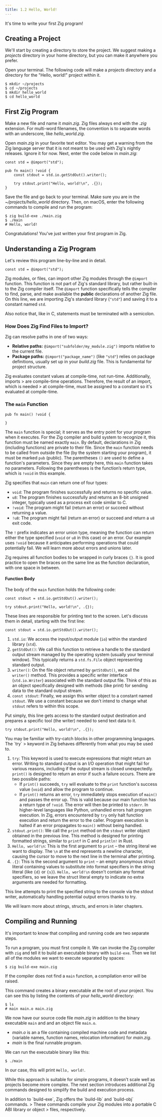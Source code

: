 ```yaml
---
title: 1.2 Hello, World!
---
```


It's time to write your first Zig program!

## Creating a Project

We'll start by creating a directory to store the project. We suggest making a _projects_ directory in your home directory, but you can make it anywhere you prefer.

Open your terminal. The following code will make a _projects_ directory and a directory for the "Hello, world!" project within it.

```shell
$ mkdir ~/projects
$ cd ~/projects
$ mkdir hello_world
$ cd hello_world
```

## First Zig Program

Make a new file and name it _main.zig_. Zig files always end with the _.zig_ extension. For multi-word filenames, the convention is to separate words with an underscore, like _hello_world.zig_.

Open _main.zig_ in your favorite text editor. You may get a warning from the Zig language server that it is not meant to be used with Zig's nightly releases. Ignore it for now. Next, enter the code below in _main.zig_:

```zig
const std = @import("std");

pub fn main() !void {
    const stdout = std.io.getStdOut().writer();

    try stdout.print("Hello, world!\n", .{});
}
```

Save the file and go back to your terminal. Make sure you are in the _~/projects/hello_world_ directory. Then, on macOS, enter the following commands to compile and run the program:

```shell
$ zig build-exe ./main.zig
$ ./main
# Hello, world!
```

Congratulations! You've just written your first program in Zig.

## Understanding a Zig Program

Let's review this program line-by-line and in detail.

```zig
const std = @import("std");
```

Zig modules, or files, can import other Zig modules through the `@import` function. This function is not part of Zig's standard library, but rather built-in to the Zig compiler itself. The `@import` function specifically tells the compiler to find, parse, and make available the **public** declarations of another Zig file. On this line, we are importing Zig's standard library (`"std"`) and saving it to a constant named `std`.

Also notice that, like in C, statements must be terminated with a semicolon.

### How Does Zig Find Files to Import?

Zig can resolve paths in one of two ways:

- **Relative paths:** `@import("subfolder/my_module.zig")` imports relative to the current file.
- **Package paths:** `@import("package_name")` (like `"std"`) relies on package definitions, usually set up in your _build.zig_ file. This is fundamental for project structure.

<Callout title="Note: Constants and Imports">
  Zig evaluates constant values at compile-time, not run-time. Additionally,
  imports > are compile-time operations. Therefore, the result of an import,
  which is needed > at compile-time, must be assigned to a constant so it's
  evaluated at compile-time.
</Callout>

### The `main` Function

```zig
pub fn main() !void {

}
```

The `main` function is special; it serves as the entry point for your program when it executes. For the Zig compiler and build system to recognize it, this function must be named exactly `main`. By default, declarations in Zig (including functions) are private to their file. Since the `main` function needs to be called from outside the file (by the system starting your program), it must be marked `pub` (public). The parentheses `()` are used to define a function's parameters. Since they are empty here, this `main` function takes no parameters. Following the parentheses is the function’s return type, which is `!void` in this example.

Zig specifies that `main` can return one of four types:

- `void`: The program finishes successfully and returns no specific value.
- `u8`: The program finishes successfully and returns an 8-bit unsigned integer, typically used as a process exit code similar to C.
- `!void`: The program might fail (return an error) or succeed without returning a value.
- `!u8`: The program might fail (return an error) or succeed and return a `u8` exit code.

The `!` prefix indicates an error union type, meaning the function can return either the type specified (`void` or `u8` in this case) or an error. Our example uses `!void` because it anticipates performing operations that could potentially fail. We will learn more about errors and unions later.

Zig requires all function bodies to be wrapped in curly braces `{}`. It is good practice to open the braces on the same line as the function declaration, with one space in between.

#### Function Body

The body of the `main` function holds the following code:

```zig
const stdout = std.io.getStdOut().writer();

try stdout.print("Hello, world!\n", .{});
```

These lines are responsible for printing text to the screen. Let's discuss them in detail, starting with the first line:

```zig
const stdout = std.io.getStdOut().writer();
```

1. `std.io`: We access the input/output module (`io`) within the standard library (`std`).
2. `getStdOut()`: We call this function to retrieve a handle to the standard output stream managed by the operating system (usually your terminal window). This typically returns a `std.fs.File` object representing standard output.
3. `writer()`: On the file object returned by `getStdOut()`, we call the `writer()` method. This provides a specific writer interface (`std.io.Writer`) associated with the standard output file. Think of this as an object specifically designed with methods (like print) for sending data to the standard output stream.
4. `const stdout`: Finally, we assign this writer object to a constant named `stdout`. We use a constant because we don't intend to change what `stdout` refers to within this scope.

Put simply, this line gets access to the standard output destination and prepares a specific tool (the writer) needed to send text data to it.

```zig
try stdout.print("Hello, world!\n", .{});
```

<Callout title="Note: Try-Catch">
  You may be familiar with try-catch blocks in other programming languages. The
  `try` > keyword in Zig behaves differently from what you may be used to.
</Callout>

1. `try`: This keyword is used to execute expressions that might return an error. Writing to standard output is an I/O operation that might fail for various reasons, including if the output stream is closed unexpectedly. `print()` is designed to return an error if such a failure occurs. There are two possible paths:
   - If `print()` succeeds, `try` will evaluate to the `print` function's success value (`void`) and allow the program to continue.
   - If `print()` returns an error, `try` immediately stops execution of `main()` and passes the error up. This is valid because our main function has a return type of `!void`. The error will then be printed to `stderr`. In higher-level languages like Python, unhandled errors halt program execution. In Zig, errors encountered by `try` only halt function execution and return the error to the caller. Program execution is halted if an error propagates to `main()` without being handled.
2. `stdout.print()`: We call the `print` method on the `stdout` writer object obtained in the previous line. This method is designed for printing formatted strings, similar to `printf` in C and `println!` in Rust.
3. `Hello, world!\n`: This is the first argument to `print` – the string literal we want to display. The `\n` at the end represents a newline character, causing the cursor to move to the next line in the terminal after printing.
4. `.{}`: This is the second argument to `print` – an empty anonymous struct literal containing values to substitute into format specifiers in the string literal (like `{d}` or `{s}`). `Hello, world!\n` doesn't contain any format specifiers, so we leave the struct literal empty to indicate no extra arguments are needed for formatting.

This line attempts to print the specified string to the console via the stdout writer, automatically handling potential output errors thanks to try.

We will learn more about strings, structs, and errors in later chapters.

## Compiling and Running

It's important to know that compiling and running code are two separate steps.

To run a program, you must first compile it. We can invoke the Zig compiler with `zig` and tell it to build an executable binary with `build-exe`. Then we list all of the modules we want to execute separated by spaces:

```shell
$ zig build-exe main.zig
```

If the compiler does not find a `main` function, a compilation error will be raised.

This command creates a binary executable at the root of your project. You can see this by listing the contents of your _hello_world_ directory:

```shell
$ ls
# main main.o main.zig
```

We now have our source code file _main.zig_ in addition to the binary executable `main` and and an object file `main.o`.

- _main.o_ is an a file containing compiled machine code and metadata (variable names, function names, relocation information) for _main.zig_.
- _main_ is the final runnable program.

We can run the executable binary like this:

```shell
$ ./main
```

In our case, this will print `Hello, world!`.

While this approach is suitable for simple programs, it doesn't scale well as projects become more complex. The next section introduces additional Zig commands designed to simplify the build and execution process.

<Callout title="Note: Build Modes">
  In addition to `build-exe`, Zig offers the `build-lib` and `build-obj`
  commands. > These commands compile your Zig modules into a portable C ABI
  library or object > files, respectively.
</Callout>
